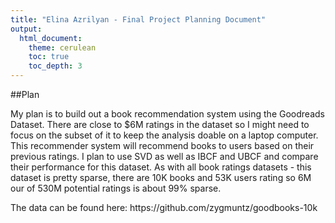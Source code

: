 ```yaml
---
title: "Elina Azrilyan - Final Project Planning Document"
output: 
  html_document: 
    theme: cerulean
    toc: true
    toc_depth: 3
---
```


##Plan

My plan is to build out a book recommendation system using the Goodreads Dataset. There are close to $6M ratings in the dataset so I might need to focus on the subset of it to keep the analysis doable on a laptop computer. This recommender system will recommend books to users based on their previous ratings. I plan to use SVD as well as IBCF and UBCF and compare their performance for this dataset. As with all book ratings datasets - this dataset is pretty sparse, there are 10K books and 53K users rating so 6M our of 530M potential ratings is about 99% sparse. 

The data can be found here:
https://github.com/zygmuntz/goodbooks-10k